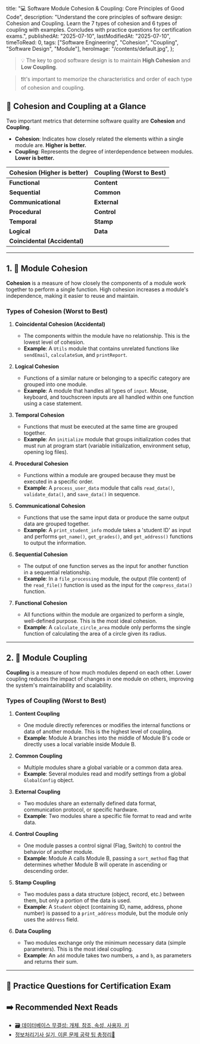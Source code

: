 
  title:
    "💻 Software Module Cohesion & Coupling: Core Principles of Good Code",
  description:
    "Understand the core principles of software design: Cohesion and Coupling. Learn the 7 types of cohesion and 6 types of coupling with examples. Concludes with practice questions for certification exams.",
  publishedAt: "2025-07-10",
  lastModifiedAt: "2025-07-10",
  timeToRead: 0,
  tags: ["Software Engineering", "Cohesion", "Coupling", "Software Design", "Module"],
  heroImage: "/contents/default.jpg",
};

> 💡 The key to good software design is to maintain **High Cohesion** and **Low Coupling**.

> ❗️It's important to memorize the characteristics and order of each type of cohesion and coupling.

## 🚀 Cohesion and Coupling at a Glance

Two important metrics that determine software quality are **Cohesion** and **Coupling**.

-   **Cohesion**: Indicates how closely related the elements within a single module are. **Higher is better.**
-   **Coupling**: Represents the degree of interdependence between modules. **Lower is better.**

| Cohesion (Higher is better)      | Coupling (Worst to Best) |
| :------------------------------- | :------------------------- |
| **Functional**                   | **Content**                |
| **Sequential**                   | **Common**                 |
| **Communicational**              | **External**               |
| **Procedural**                   | **Control**                |
| **Temporal**                     | **Stamp**                  |
| **Logical**                      | **Data**                   |
| **Coincidental (Accidental)**    |                            |

---

## 1. 🧩 Module Cohesion

**Cohesion** is a measure of how closely the components of a module work together to perform a single function. High cohesion increases a module's independence, making it easier to reuse and maintain.

### Types of Cohesion (Worst to Best)

1.  **Coincidental Cohesion (Accidental)**
    -   The components within the module have no relationship. This is the lowest level of cohesion.
    -   **Example**: A `Utils` module that contains unrelated functions like `sendEmail`, `calculateSum`, and `printReport`.

2.  **Logical Cohesion**
    -   Functions of a similar nature or belonging to a specific category are grouped into one module.
    -   **Example**: A module that handles all types of `input`. Mouse, keyboard, and touchscreen inputs are all handled within one function using a case statement.

3.  **Temporal Cohesion**
    -   Functions that must be executed at the same time are grouped together.
    -   **Example**: An `initialize` module that groups initialization codes that must run at program start (variable initialization, environment setup, opening log files).

4.  **Procedural Cohesion**
    -   Functions within a module are grouped because they must be executed in a specific order.
    -   **Example**: A `process_user_data` module that calls `read_data()`, `validate_data()`, and `save_data()` in sequence.

5.  **Communicational Cohesion**
    -   Functions that use the same input data or produce the same output data are grouped together.
    -   **Example**: A `print_student_info` module takes a 'student ID' as input and performs `get_name()`, `get_grades()`, and `get_address()` functions to output the information.

6.  **Sequential Cohesion**
    -   The output of one function serves as the input for another function in a sequential relationship.
    -   **Example**: In a `file_processing` module, the output (file content) of the `read_file()` function is used as the input for the `compress_data()` function.

7.  **Functional Cohesion**
    -   All functions within the module are organized to perform a single, well-defined purpose. This is the most ideal cohesion.
    -   **Example**: A `calculate_circle_area` module only performs the single function of calculating the area of a circle given its radius.

---

## 2. 🔗 Module Coupling

**Coupling** is a measure of how much modules depend on each other. Lower coupling reduces the impact of changes in one module on others, improving the system's maintainability and scalability.

### Types of Coupling (Worst to Best)

1.  **Content Coupling**
    -   One module directly references or modifies the internal functions or data of another module. This is the highest level of coupling.
    -   **Example**: Module A branches into the middle of Module B's code or directly uses a local variable inside Module B.

2.  **Common Coupling**
    -   Multiple modules share a global variable or a common data area.
    -   **Example**: Several modules read and modify settings from a global `GlobalConfig` object.

3.  **External Coupling**
    -   Two modules share an externally defined data format, communication protocol, or specific hardware.
    -   **Example**: Two modules share a specific file format to read and write data.

4.  **Control Coupling**
    -   One module passes a control signal (Flag, Switch) to control the behavior of another module.
    -   **Example**: Module A calls Module B, passing a `sort_method` flag that determines whether Module B will operate in ascending or descending order.

5.  **Stamp Coupling**
    -   Two modules pass a data structure (object, record, etc.) between them, but only a portion of the data is used.
    -   **Example**: A `Student` object (containing ID, name, address, phone number) is passed to a `print_address` module, but the module only uses the `address` field.

6.  **Data Coupling**
    -   Two modules exchange only the minimum necessary data (simple parameters). This is the most ideal coupling.
    -   **Example**: An `add` module takes two numbers, `a` and `b`, as parameters and returns their sum.

---

## 📝 Practice Questions for Certification Exam

<ProblemAnswer
  problem="What is the measure of how closely the elements within a module are related to a single purpose?"
  correctAnswer="Cohesion"
/>

<ProblemAnswer
  problem="What represents the degree of interdependence between modules, where a lower value indicates a better design?"
  correctAnswer="Coupling"
/>

<ProblemAnswer
  problem="Among the types of cohesion, which is considered the most ideal, where all functions in the module serve a single purpose?"
  correctAnswer="Functional Cohesion"
/>

<ProblemAnswer
  problem="Among the types of coupling, which is considered the most desirable, where two modules exchange only the minimum necessary data as parameters?"
  correctAnswer="Data Coupling"
/>

<ProblemAnswer
  problem="List the types of cohesion from lowest to highest, and the types of coupling from highest to lowest."
  correctAnswer="Cohesion: Coincidental < Logical < Temporal < Procedural < Communicational < Sequential < Functional
Coupling: Content > Common > External > Control > Stamp > Data"
/>

## ➡️ Recommended Next Reads

- [🗃️ 데이터베이스 무결성: 개체, 참조, 속성, 사용자, 키](/ko/blog/data-integrity-for-exam)
- [정보처리기사 실기, 이론 문제 공략 팁 총정리📝](/ko/blog/korean-information-processing-engineer-practical-exam-strategy)
